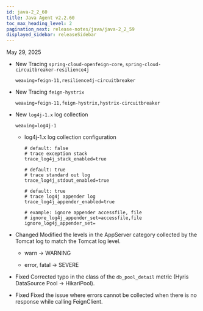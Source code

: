 ```yaml
---
id: java-2_2_60
title: Java Agent v2.2.60
toc_max_heading_level: 2
pagination_next: release-notes/java/java-2_2_59
displayed_sidebar: releaseSidebar
---
```


May 29, 2025

- <Status priority='1'>New</Status> Tracing `spring-cloud-openfeign-core`, `spring-cloud-circuitbreaker-resilience4j`

  ```String
  weaving=feign-11,resilience4j-circuitbreaker
  ```

- <Status priority='1'>New</Status> Tracing `feign-hystrix`

  ```String
  weaving=feign-11,feign-hystrix,hystrix-circuitbreaker
  ```

- <Status priority='1'>New</Status> `log4j-1.x` log collection

  ```String
  weaving=log4j-1
  ```

  - log4j-1.x log collection configuration

    ```String
    # default: false
    # trace exception stack
    trace_log4j_stack_enabled=true

    # default: true
    # trace standard out log
    trace_log4j_stdout_enabled=true

    # default: true
    # trace log4j appender log
    trace_log4j_appender_enabled=true

    # example: ignore appender accessfile, file
    # ignore_log4j_appender_set=accessfile,file
    ignore_log4j_appender_set=
    ```

- <Status priority='1'>Changed</Status> Modified the levels in the AppServer category collected by the Tomcat log to match the Tomcat log level.

  - warn → WARNING

  - error, fatal → SEVERE

- <Status priority='0'>Fixed</Status> Corrected typo in the class of the `db_pool_detail` metric (Hyris DataSource Pool → HikariPool).

- <Status priority='0'>Fixed</Status> Fixed the issue where errors cannot be collected when there is no response while calling FeignClient.


<DownloadJava ver="2.2.60" />
